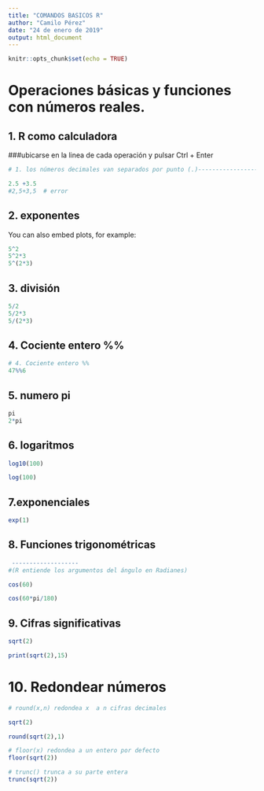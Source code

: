 ```yaml
---
title: "COMANDOS BASICOS R"
author: "Camilo Pérez"
date: "24 de enero de 2019"
output: html_document
---
```


```r
knitr::opts_chunk$set(echo = TRUE)
```

# Operaciones básicas y funciones con números reales.
## 1. R como calculadora 
###ubicarse en la linea de cada operación  y pulsar Ctrl + Enter
```r

# 1. los números decimales van separados por punto (.)----------------------

2.5 +3.5
#2,5+3,5  # error


```

## 2. exponentes

You can also embed plots, for example:

```r

5^2
5^2*3
5^(2*3)


```
## 3. división
```r
5/2
5/2*3
5/(2*3)

```
## 4. Cociente entero %%

```r
# 4. Cociente entero %%
47%%6 


```
## 5. numero pi
```r
pi
2*pi


```

## 6. logaritmos
```r

log10(100)

log(100)


```
## 7.exponenciales
```r
exp(1)

```
## 8. Funciones trigonométricas
```r

 -------------------
#(R entiende los argumentos del ángulo en Radianes)

cos(60)

cos(60*pi/180)


```
## 9. Cifras significativas
```r


sqrt(2) 

print(sqrt(2),15)


```
# 10. Redondear números
```r
# round(x,n) redondea x  a n cifras decimales

sqrt(2)

round(sqrt(2),1)

# floor(x) redondea a un entero por defecto 
floor(sqrt(2))

# trunc() trunca a su parte entera
trunc(sqrt(2))
```

